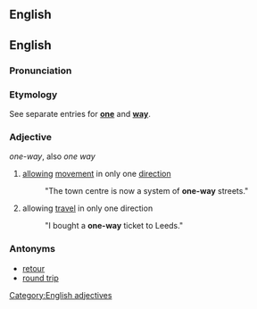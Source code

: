 ==English==
==English==

===Pronunciation===
{{substub}}

===Etymology===
See separate entries for '''[[one]]''' and '''[[way]]'''.

===Adjective===
''one-way'', also ''one way''

# [[allow]]ing [[movement]] in only one [[direction]]
#: "The town centre is now a system of '''one-way''' streets."
# allowing [[travel]] in only one direction
#: "I bought a '''one-way''' ticket to Leeds."

===Antonyms===
* [[retour]]
* [[round trip]]

[[Category:English adjectives]]